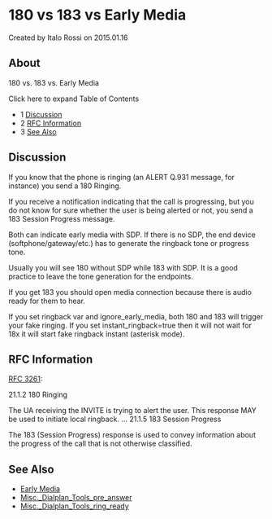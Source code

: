 
# 180 vs 183 vs Early Media 

 Created by  Italo Rossi on 2015.01.16

## About

180 vs. 183 vs. Early Media

Click here to expand Table of Contents

* 1 [Discussion](#discussion)
* 2 [RFC Information](#rfc-information)
* 3 [See Also](#see-also)

## Discussion

  
If you know that the phone is ringing (an ALERT Q.931 message, for instance) you send a 180 Ringing.

If you receive a notification indicating that the call is progressing, but you do not know for sure whether the user is being alerted or not, you send a 183 Session Progress message.

Both can indicate early media with SDP. If there is no SDP, the end device (softphone/gateway/etc.) has to generate the ringback tone or progress tone.

Usually you will see 180 without SDP while 183 with SDP. It is a good practice to leave the tone generation for the endpoints.

If you get 183 you should open media connection because there is audio ready for them to hear.

If you set ringback var and ignore\_early\_media, both 180 and 183 will trigger your fake ringing. If you set instant\_ringback=true then it will not wait for 18x it will start fake ringback instant (asterisk mode).

## RFC Information

[RFC 3261](https://tools.ietf.org/html/rfc3261):

21.1.2 180 Ringing

   The UA receiving the INVITE is trying to alert the user.  This
   response MAY be used to initiate local ringback.
...
21.1.5 183 Session Progress

   The 183 (Session Progress) response is used to convey information
   about the progress of the call that is not otherwise classified. 

## See Also

* [Early Media](./index.mdx#about)
* [Misc.\_Dialplan\_Tools\_pre\_answer](../../Modules/mod-dptools/6586998.mdx#about)
* [Misc.\_Dialplan\_Tools\_ring\_ready](../../Modules/mod-dptools/6586994.mdx#about)



